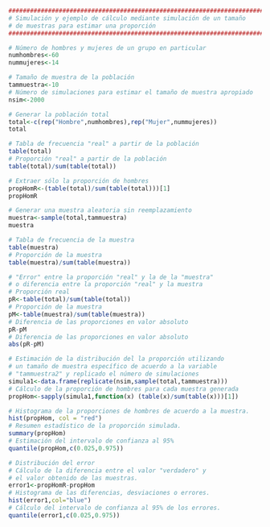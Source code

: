 ```r
################################################################################
# Simulación y ejemplo de cálculo mediante simulación de un tamaño
# de muestras para estimar una proporción
################################################################################

# Número de hombres y mujeres de un grupo en particular
numhombres<-60
nummujeres<-14

# Tamaño de muestra de la población
tammuestra<-10
# Número de simulaciones para estimar el tamaño de muestra apropiado
nsim<-2000

# Generar la población total
total<-c(rep("Hombre",numhombres),rep("Mujer",nummujeres))
total

# Tabla de frecuencia "real" a partir de la población
table(total)
# Proporción "real" a partir de la población
table(total)/sum(table(total))

# Extraer sólo la proporción de hombres
propHomR<-(table(total)/sum(table(total)))[1]
propHomR

# Generar una muestra aleatoria sin reemplazamiento
muestra<-sample(total,tammuestra)
muestra

# Tabla de frecuencia de la muestra
table(muestra)
# Proporción de la muestra
table(muestra)/sum(table(muestra))

# "Error" entre la proporción "real" y la de la "muestra"
# o diferencia entre la proporción "real" y la muestra
# Proporción real
pR<-table(total)/sum(table(total))
# Proporción de la muestra
pM<-table(muestra)/sum(table(muestra))
# Diferencia de las proporciones en valor absoluto
pR-pM
# Diferencia de las proporciones en valor absoluto
abs(pR-pM)

# Estimación de la distribución del la proporción utilizando
# un tamaño de muestra específico de acuerdo a la variable
# "tammuestra2" y replicado el número de simulaciones
simula1<-data.frame(replicate(nsim,sample(total,tammuestra)))
# Cálculo de la proporción de hombres para cada muestra generada
propHom<-sapply(simula1,function(x) (table(x)/sum(table(x)))[1])

# Histograma de la proporciones de hombres de acuerdo a la muestra.
hist(propHom, col = "red")
# Resumen estadístico de la proporción simulada.
summary(propHom)
# Estimación del intervalo de confianza al 95%
quantile(propHom,c(0.025,0.975))

# Distribución del error
# Cálculo de la diferencia entre el valor "verdadero" y
# el valor obtenido de las muestras.
error1<-propHomR-propHom
# Histograma de las diferencias, desviaciones o errores.
hist(error1,col="blue")
# Cálculo del intervalo de confianza al 95% de los errores.
quantile(error1,c(0.025,0.975))
```